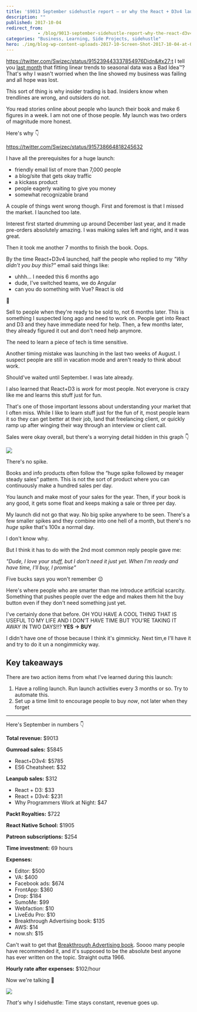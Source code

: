 ```yaml
---
title: '$9013 September sidehustle report – or why the React + D3v4 launch was not 6 figures or even 5'
description: ""
published: 2017-10-04
redirect_from: 
            - /blog/9013-september-sidehustle-report-why-the-react-d3v4-launch/swizec/7837
categories: "Business, Learning, Side Projects, sidehustle"
hero: ./img/blog-wp-content-uploads-2017-10-Screen-Shot-2017-10-04-at-09.21.58.png
---
```

https://twitter.com/Swizec/status/915239443337854976Didn&#x27;t I tell you [last month](https://swizec.com/blog/2629-august-sidehustle-report/swizec/7782) that fitting linear trends to seasonal data was a Bad Idea™? That&#x27;s why I wasn&#x27;t worried when the line showed my business was failing and all hope was lost.

This sort of thing is why insider trading is bad. Insiders know when trendlines are wrong, and outsiders do not.

You read stories online about people who launch their book and make 6 figures in a week. I am not one of those people. My launch was two orders of magnitude more honest.

Here&#x27;s why 👇

https://twitter.com/Swizec/status/915738664818245632

I have all the prerequisites for a huge launch:

- friendly email list of more than 7,000 people
- a blog/site that gets okay traffic
- a kickass product
- people eagerly waiting to give you money
- somewhat recognizable brand

A couple of things went wrong though. First and foremost is that I missed the market. I launched too late.

Interest first started drumming up around December last year, and it made pre-orders absolutely amazing. I was making sales left and right, and it was great.

Then it took me another 7 months to finish the book. Oops.

By the time React+D3v4 launched, half the people who replied to my _&quot;Why didn&#x27;t you buy this?&quot;_ email said things like:

- uhhh… I needed this 6 months ago
- dude, I&#x27;ve switched teams, we do Angular
- can you do something with Vue? React is old

💩

Sell to people when they&#x27;re ready to be sold to, not 6 months later. This is something I suspected long ago and need to work on. People get into React and D3 and they have immediate need for help. Then, a few months later, they already figured it out and don&#x27;t need help anymore.

The need to learn a piece of tech is time sensitive.

Another timing mistake was launching in the last two weeks of August. I suspect people are still in vacation mode and aren&#x27;t ready to think about work.

Should&#x27;ve waited until September. I was late already.

I also learned that React+D3 is _work_ for most people. Not everyone is crazy like me and learns this stuff just for fun.

That&#x27;s one of those important lessons about understanding your market that I often miss. While I like to learn stuff just for the fun of it, most people learn it so they can get better at their job, land that freelancing client, or quickly ramp up after winging their way through an interview or client call.

Sales were okay overall, but there&#x27;s a worrying detail hidden in this graph 👇

![](./img/blog-wp-content-uploads-2017-10-Screen-Shot-2017-10-04-at-09.21.58.png)

There&#x27;s no spike.

Books and info products often follow the “huge spike followed by meager steady sales” pattern. This is not the sort of product where you can continuously make a hundred sales per day.

You launch and make most of your sales for the year. Then, if your book is any good, it gets some float and keeps making a sale or three per day.

My launch did not go that way. No big spike anywhere to be seen. There&#x27;s a few smaller spikes and they combine into one hell of a month, but there&#x27;s no _huge_ spike that&#x27;s 100x a normal day.

I don&#x27;t know why.

But I think it has to do with the 2nd most common reply people gave me:

_&quot;Dude, I love your stuff, but I don&#x27;t need it just yet. When I&#x27;m ready and have time, I&#x27;ll buy, I promise&quot;_

Five bucks says you won&#x27;t remember 😉

Here&#x27;s where people who are smarter than me introduce artificial scarcity. Something that pushes people over the edge and makes them hit the buy button even if they don&#x27;t need something just yet.

I&#x27;ve certainly done that before. OH YOU HAVE A COOL THING THAT IS USEFUL TO MY LIFE AND I DON’T HAVE TIME BUT YOU’RE TAKING IT AWAY IN TWO DAYS!!? **YES → BUY**

I didn&#x27;t have one of those because I think it&#x27;s gimmicky. Next tim,e I&#x27;ll have it and try to do it un a nongimmicky way.

## Key takeaways

There are two action items from what I&#x27;ve learned during this launch:

1. Have a rolling launch. Run launch activities every 3 months or so. Try to automate this.
2. Set up a time limit to encourage people to buy _now_, not later when they forget

---

Here&#x27;s September in numbers 👇

**Total revenue:** \$9013

**Gumroad sales:** \$5845

- React+D3v4: \$5785
- ES6 Cheatsheet: \$32

**Leanpub sales:** \$312

- React + D3: \$33
- React + D3v4: \$231
- Why Programmers Work at Night: \$47

**Packt Royalties:** \$722

**React Native School:** \$1905

**Patreon subscriptions:** \$254

**Time investment:** 69 hours

**Expenses:**

- Editor: \$500
- VA: \$400
- Facebook ads: \$674
- FrontApp: \$360
- Drop: \$184
- SumoMe: \$99
- Webfaction: \$10
- LiveEdu Pro: \$10
- Breakthrough Advertising book: \$135
- AWS: \$14
- now.sh: \$15

Can&#x27;t wait to get that [Breakthrough Advertising book](https://www.breakthroughadvertisingbook.com/). Soooo many people have recommended it, and it&#x27;s supposed to be the absolute best anyone has ever written on the topic. Straight outta 1966.

**Hourly rate after expenses:** \$102/hour

Now we&#x27;re talking 🤘

![](./img/blog-wp-content-uploads-2017-10-l1ghtsab3r-partyparrot.gif)

_That&#x27;s_ why I sidehustle: Time stays constant, revenue goes up.
